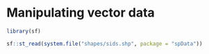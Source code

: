 # Manipulating vector data {#manipulating-vector-data}

<!-- (Nicolas) Vector data processing (45 min) -->

```r
library(sf)
```


```r
sf::st_read(system.file("shapes/sids.shp", package = "spData"))
```

